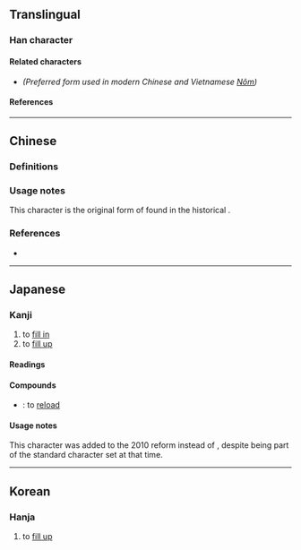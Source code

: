 {{also|填}}
{{character info/new}}
==Translingual==

===Han character===
{{Han char|rn=32|rad=土|as=10|sn=13|four=42181|canj=GPBC|ids=⿰土眞}}

====Related characters====
* {{l|mul|[[填]]}} ''(Preferred form used in modern Chinese and Vietnamese [[Nôm]])''

====References====
{{Han ref|kx=0236.150|dkj=05355|dj=0474.070|hdz=10473.111|uh=5861}}

----

==Chinese==

===Definitions===
{{zh-see|填}}

===Usage notes===
This character is the original form of {{l|zh|填}} found in the historical {{w|Kangxi dictionary}}.

===References===
* {{R:twedu|A00799-001}}

----

==Japanese==

===Kanji===
{{ja-kanji|grade=|rs=土10}} <!-- Note: Not a kyūjitai form of 填 -->

# to [[fill in]]
# to [[fill up]]

====Readings====
{{ja-readings
|on=てん, ちん
|kun=ふさ-ぐ, うず-める
}}

====Compounds====
* {{ja-r|装塡|そうてん}}: to [[reload]]

====Usage notes====
This character was added to the 2010 {{w|Jōyō kanji}} reform instead of {{l|ja|填}}, despite {{l|ja|填}} being part of the {{w|JIS X 0208}} standard character set at that time.

----

==Korean==

===Hanja===
{{ko-hanja|hangeul=[[전]], [[진]]|rv=jeon, jin|mr=chŏn, chin}}

# to [[fill up]]